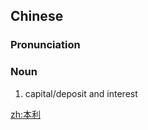 ==Chinese==
{{zh-forms}}

===Pronunciation===
{{zh-pron
|m=běnlì
|c=bun2 lei6
|cat=n
}}

===Noun===
{{zh-noun}}

# capital/deposit and interest

{{zh-cat|Finance}}

[[zh:本利]]